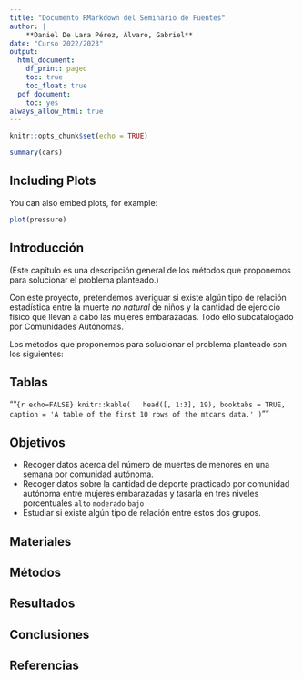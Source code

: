 ```yaml
---
title: "Documento RMarkdown del Seminario de Fuentes"
author: |
    **Daniel De Lara Pérez, Álvaro, Gabriel**
date: "Curso 2022/2023"
output: 
  html_document:
    df_print: paged
    toc: true
    toc_float: true
  pdf_document:
    toc: yes
always_allow_html: true
---
```


```r
knitr::opts_chunk$set(echo = TRUE)
```

```r
summary(cars)
```

## Including Plots

You can also embed plots, for example:

```r
plot(pressure)
```

## Introducción
(Este capítulo es una descripción general de los métodos que proponemos para solucionar el problema planteado.)

Con este proyecto, pretendemos averiguar si existe algún tipo de relación estadística entre la muerte *no natural* de niños y la cantidad de ejercicio físico que llevan a cabo las mujeres embarazadas. Todo ello subcatalogado por Comunidades Autónomas.

Los métodos que proponemos para solucionar el problema planteado son los siguientes:

## Tablas

""```{r echo=FALSE}
knitr::kable(
  head([, 1:3], 19), booktabs = TRUE,
  caption = 'A table of the first 10 rows of the mtcars data.'
)
```""

## Objetivos
- Recoger datos acerca del número de muertes de menores en una semana por comunidad    autónoma.
- Recoger datos sobre la cantidad de deporte practicado por comunidad autónoma entre     mujeres embarazadas y tasarla en tres niveles porcentuales `alto` `moderado` `bajo`
- Estudiar si existe algún tipo de relación entre estos dos grupos.

## Materiales

## Métodos

## Resultados

## Conclusiones

## Referencias